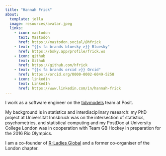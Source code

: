 ```yaml
---
title: "Hannah Frick"
about:
  template: jolla
  image: resources/avatar.jpeg
  links:
    - icon: mastodon
      text: Mastodon
      href: https://mastodon.social/@hfrick
    - text: "{{< fa brands bluesky >}} Bluesky"
      href: https://bsky.app/profile/frick.ws
    - icon: github
      text: Github
      href: https://github.com/hfrick
    - text: "{{< fa brands orcid >}} Orcid"
      href: https://orcid.org/0000-0002-6049-5258
    - icon: linkedin
      text: LinkedIn
      href: https://www.linkedin.com/in/hannah-frick
---
```


I work as a software engineer on the [tidymodels](https://www.tidymodels.org/) team at Posit.

My background is in statistics and interdisciplinary research: my PhD project at Universit&auml;t Innsbruck was on the intersection of statistics, psychometrics, and statistical computing and my PostDoc at University College London was in cooperation with Team GB Hockey in preparation for the 2016 Rio Olympics.

I am a co-founder of [R-Ladies Global](https://rladies.org) and a former co-organiser of the London chapter.
